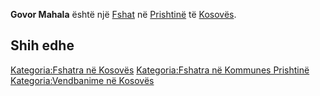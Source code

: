 {{Fshat në Kosovës
 | Emri                = Govor Mahala
| srp_N_name = Govor Mahala
| srp_N_FULL_NAME_RO = Govor Mahala
| srp_N_FULL_NAME_ND_RO = Govor Mahala
| srp_N_SORT_NAME_RG = GOVORMAHALA
| srp_N_FULL_NAME_RG = Govor Mahala
| srp_N_FULL_NAME_ND_RG = Govor Mahala

 | Emri (Rasa dhanore) = 
 | Figura              = 
 | Shteti              = Kosovo
 | Komuna              = Prishtinë
 | Kodi postar         = 
 | Sipërfaqja          = 

 | Popullsia           = 

 | Regj. i popullsisë  = 
 | Dend. e popullsisë  = 
 | Faqja zyrtare       = 
 <!--- Koordinatat ----> 
 | Gjerësia            = 42.736389
 | Gjatësia            = 21.372222
 | Lartësia            = 
}}
'''Govor Mahala''' është një [[Fshat]] në [[Prishtinë]] të [[Kosovës]].

<!-- == Gjeografia == -->
<!-- == Historia == -->
<!-- == Demografia == -->
== Shih edhe ==
{{Komuna Prishtinë}}
{{Kosovo-Administrata-Cung}}

[[Kategoria:Fshatra në Kosovës]]
[[Kategoria:Fshatra në Kommunes Prishtinë]]
[[Kategoria:Vendbanime në Kosovës]]